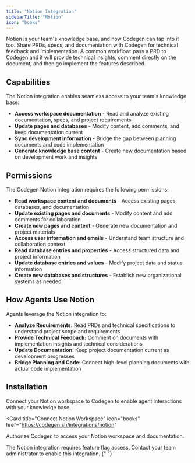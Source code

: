 ```yaml
---
title: "Notion Integration"
sidebarTitle: "Notion"
icon: "books"
---
```


Notion is your team's knowledge base, and now Codegen can tap into it too. Share PRDs, specs, and documentation with Codegen for technical feedback and implementation. A common workflow: pass a PRD to Codegen and it will provide technical insights, comment directly on the document, and then go implement the features described.

## Capabilities

The Notion integration enables seamless access to your team's knowledge base:

- **Access workspace documentation** - Read and analyze existing documentation, specs, and project requirements
- **Update pages and databases** - Modify content, add comments, and keep documentation current
- **Sync development information** - Bridge the gap between planning documents and code implementation
- **Generate knowledge base content** - Create new documentation based on development work and insights

## Permissions

The Codegen Notion integration requires the following permissions:

- **Read workspace content and documents** - Access existing pages, databases, and documentation
- **Update existing pages and documents** - Modify content and add comments for collaboration
- **Create new pages and content** - Generate new documentation and project materials
- **Access user information and emails** - Understand team structure and collaboration context
- **Read database entries and properties** - Access structured data and project information
- **Update database entries and values** - Modify project data and status information
- **Create new databases and structures** - Establish new organizational systems as needed

## How Agents Use Notion

Agents leverage the Notion integration to:

- **Analyze Requirements:** Read PRDs and technical specifications to understand project scope and requirements
- **Provide Technical Feedback:** Comment on documents with implementation insights and technical considerations
- **Update Documentation:** Keep project documentation current as development progresses
- **Bridge Planning and Code:** Connect high-level planning documents with actual code implementation

## Installation

Connect your Notion workspace to Codegen to enable agent interactions with your knowledge base.

<Card
  title="Connect Notion Workspace"
  icon="books"
  href="https://codegen.sh/integrations/notion"
>
  Authorize Codegen to access your Notion workspace and documentation.
</Card>

<Note>
  The Notion integration requires feature flag access. Contact your team
  administrator to enable this integration.
</Note>{" "}
